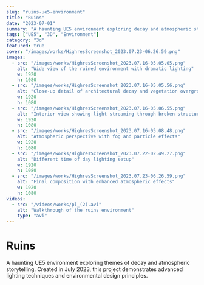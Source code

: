 ```yaml
---
slug: "ruins-ue5-environment"
title: "Ruins"
date: "2023-07-01"
summary: "A haunting UE5 environment exploring decay and atmospheric storytelling"
tags: ["UE5", "3D", "Environment"]
category: "3d"
featured: true
cover: "/images/works/HighresScreenshot_2023.07.23-06.26.59.png"
images:
  - src: "/images/works/HighresScreenshot_2023.07.16-05.05.05.png"
    alt: "Wide view of the ruined environment with dramatic lighting"
    w: 1920
    h: 1080
  - src: "/images/works/HighresScreenshot_2023.07.16-05.05.56.png"
    alt: "Close-up detail of architectural decay and vegetation overgrowth"
    w: 1920
    h: 1080
  - src: "/images/works/HighresScreenshot_2023.07.16-05.06.55.png"
    alt: "Interior view showing light streaming through broken structures"
    w: 1920
    h: 1080
  - src: "/images/works/HighresScreenshot_2023.07.16-05.08.48.png"
    alt: "Atmospheric perspective with fog and particle effects"
    w: 1920
    h: 1080
  - src: "/images/works/HighresScreenshot_2023.07.22-02.49.27.png"
    alt: "Different time of day lighting setup"
    w: 1920
    h: 1080
  - src: "/images/works/HighresScreenshot_2023.07.23-06.26.59.png"
    alt: "Final composition with enhanced atmospheric effects"
    w: 1920
    h: 1080
videos:
  - src: "/videos/works/pl_(2).avi"
    alt: "Walkthrough of the ruins environment"
    type: "avi"
---
```


# Ruins

A haunting UE5 environment exploring themes of decay and atmospheric storytelling. Created in July 2023, this project demonstrates advanced lighting techniques and environmental design principles.
